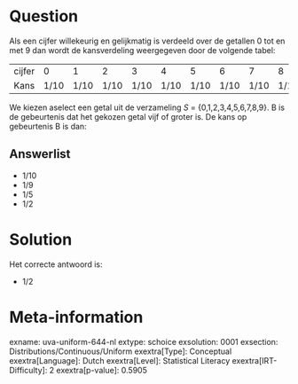 Question
========

Als een cijfer willekeurig en gelijkmatig is verdeeld over de getallen 0
tot en met 9 dan wordt de kansverdeling weergegeven door de volgende
tabel:

  -------- ------ ------ ------ ------ ------ ------ ------ ------ ------ ------
  cijfer   0      1      2      3      4      5      6      7      8      9
  Kans     1/10   1/10   1/10   1/10   1/10   1/10   1/10   1/10   1/10   1/10
  -------- ------ ------ ------ ------ ------ ------ ------ ------ ------ ------

We kiezen aselect een getal uit de verzameling *S* =
{0,1,2,3,4,5,6,7,8,9}. B is de gebeurtenis dat het gekozen getal vijf of
groter is. De kans op gebeurtenis B is dan:

Answerlist
----------

* 1/10
* 1/9
* 1/5
* 1/2

Solution
========

Het correcte antwoord is: 

* 1/2

Meta-information
================
exname: uva-uniform-644-nl
extype: schoice
exsolution: 0001
exsection: Distributions/Continuous/Uniform
exextra[Type]: Conceptual
exextra[Language]: Dutch
exextra[Level]: Statistical Literacy
exextra[IRT-Difficulty]: 2
exextra[p-value]: 0.5905
